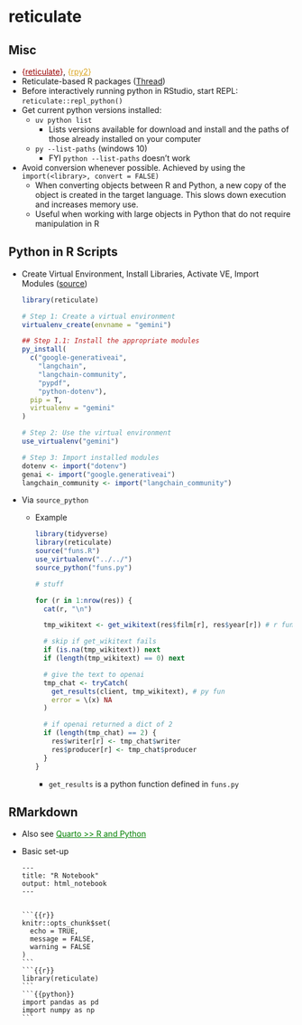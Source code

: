 # reticulate {#sec-py-retic .unnumbered}

## Misc {#sec-py-retic-misc .unnumbered}

-   [{]{style="color: #990000"}[reticulate](https://rstudio.github.io/reticulate/){style="color: #990000"}[}]{style="color: #990000"}, [{]{style="color: goldenrod"}[rpy2](https://rpy2.github.io/){style="color: goldenrod"}[}]{style="color: goldenrod"}
-   Reticulate-based R packages ([Thread](https://fosstodon.org/@atsyplenkov/113241576815835929))
-   Before interactively running python in RStudio, start REPL: `reticulate::repl_python()`
-   Get current python versions installed:
    -   `uv python list`
        -   Lists versions available for download and install and the paths of those already installed on your computer
    -   `py --list-paths` (windows 10)
        -   FYI `python --list-paths` doesn't work
-   Avoid conversion whenever possible. Achieved by using the `import(<library>, convert = FALSE)`
    -   When converting objects between R and Python, a new copy of the object is created in the target language. This slows down execution and increases memory use.
    -   Useful when working with large objects in Python that do not require manipulation in R

## Python in R Scripts {#sec-py-retic-pynr .unnumbered}

-   Create Virtual Environment, Install Libraries, Activate VE, Import Modules ([source](https://www.r-bloggers.com/2024/08/gemini-1-5-flash-better-than-rag-lets-check-it-out-in-r/))

    ``` r
    library(reticulate)

    # Step 1: Create a virtual environment 
    virtualenv_create(envname = "gemini")

    ## Step 1.1: Install the appropriate modules
    py_install(
      c("google-generativeai",
        "langchain",
        "langchain-community",
        "pypdf",
        "python-dotenv"), 
      pip = T, 
      virtualenv = "gemini"
    )

    # Step 2: Use the virtual environment
    use_virtualenv("gemini")

    # Step 3: Import installed modules
    dotenv <- import("dotenv")
    genai <- import("google.generativeai")
    langchain_community <- import("langchain_community")
    ```

-   Via `source_python`

    -   [Example]{.ribbon-highlight}

        ``` r
        library(tidyverse)
        library(reticulate)
        source("funs.R")
        use_virtualenv("../../")
        source_python("funs.py")

        # stuff

        for (r in 1:nrow(res)) {
          cat(r, "\n")

          tmp_wikitext <- get_wikitext(res$film[r], res$year[r]) # r fun

          # skip if get_wikitext fails
          if (is.na(tmp_wikitext)) next
          if (length(tmp_wikitext) == 0) next

          # give the text to openai
          tmp_chat <- tryCatch(
            get_results(client, tmp_wikitext), # py fun
            error = \(x) NA
          )

          # if openai returned a dict of 2
          if (length(tmp_chat) == 2) {
            res$writer[r] <- tmp_chat$writer
            res$producer[r] <- tmp_chat$producer
          }
        }
        ```

        -   `get_results` is a python function defined in `funs.py`

## RMarkdown {#sec-py-retic-rmark .unnumbered}

-   Also see [Quarto \>\> R and Python](quarto-rmarkdown.qmd#r-and-python){style="color: green"}

-   Basic set-up

    ````         
    ---
    title: "R Notebook"
    output: html_notebook
    ---


    ```{{r}}
    knitr::opts_chunk$set(
      echo = TRUE,
      message = FALSE,
      warning = FALSE
    )
    ```
    ```{{r}}
    library(reticulate) 
    ```
    ```{{python}}
    import pandas as pd 
    import numpy as np
    ```
    ````
